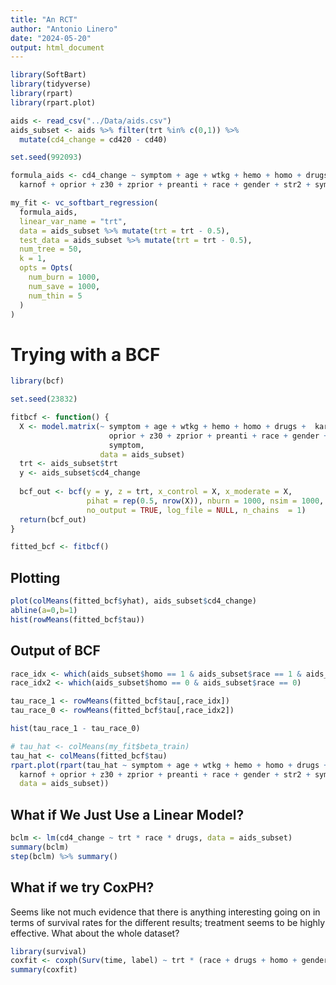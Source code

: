 ```yaml
---
title: "An RCT"
author: "Antonio Linero"
date: "2024-05-20"
output: html_document
---
```


```r
library(SoftBart)
library(tidyverse)
library(rpart)
library(rpart.plot)

aids <- read_csv("../Data/aids.csv")
aids_subset <- aids %>% filter(trt %in% c(0,1)) %>% 
  mutate(cd4_change = cd420 - cd40)
```

```r
set.seed(992093)

formula_aids <- cd4_change ~ symptom + age + wtkg + hemo + homo + drugs + 
  karnof + oprior + z30 + zprior + preanti + race + gender + str2 + symptom

my_fit <- vc_softbart_regression(
  formula_aids,
  linear_var_name = "trt",
  data = aids_subset %>% mutate(trt = trt - 0.5),
  test_data = aids_subset %>% mutate(trt = trt - 0.5),
  num_tree = 50,
  k = 1,
  opts = Opts(
    num_burn = 1000,
    num_save = 1000,
    num_thin = 5
  )
)
```

# Trying with a BCF

```r
library(bcf) 

set.seed(23832)

fitbcf <- function() {
  X <- model.matrix(~ symptom + age + wtkg + hemo + homo + drugs +  karnof + 
                      oprior + z30 + zprior + preanti + race + gender + str2 + 
                      symptom, 
                    data = aids_subset)
  trt <- aids_subset$trt
  y <- aids_subset$cd4_change
  
  bcf_out <- bcf(y = y, z = trt, x_control = X, x_moderate = X, 
                 pihat = rep(0.5, nrow(X)), nburn = 1000, nsim = 1000, 
                 no_output = TRUE, log_file = NULL, n_chains  = 1)
  return(bcf_out)
}

fitted_bcf <- fitbcf()
```

## Plotting

```r
plot(colMeans(fitted_bcf$yhat), aids_subset$cd4_change)
abline(a=0,b=1)
hist(rowMeans(fitted_bcf$tau))
```

## Output of BCF

```r
race_idx <- which(aids_subset$homo == 1 & aids_subset$race == 1 & aids_subset$drugs == 0)
race_idx2 <- which(aids_subset$homo == 0 & aids_subset$race == 0)

tau_race_1 <- rowMeans(fitted_bcf$tau[,race_idx])
tau_race_0 <- rowMeans(fitted_bcf$tau[,race_idx2])

hist(tau_race_1 - tau_race_0)
```

```r
# tau_hat <- colMeans(my_fit$beta_train)
tau_hat <- colMeans(fitted_bcf$tau)
rpart.plot(rpart(tau_hat ~ symptom + age + wtkg + hemo + homo + drugs + 
  karnof + oprior + z30 + zprior + preanti + race + gender + str2 + symptom, 
  data = aids_subset))
```

## What if We Just Use a Linear Model?

```r
bclm <- lm(cd4_change ~ trt * race * drugs, data = aids_subset)
summary(bclm)
step(bclm) %>% summary()
```

## What if we try CoxPH?

Seems like not much evidence that there is anything interesting going on in
terms of survival rates for the different results; treatment seems to be
highly effective. What about the whole dataset?

```r
library(survival)
coxfit <- coxph(Surv(time, label) ~ trt * (race + drugs + homo + gender), data = aids_subset)
summary(coxfit)
```